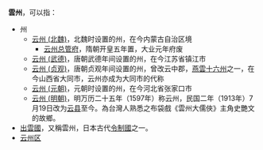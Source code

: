 '''雲州'''，可以指：
*州
**[[云州_(北魏)|云州 (北魏)]]，北魏时设置的州，在今内蒙古自治区境
***[[云州总管府|云州总管府]]，隋朝开皇五年置，大业元年府废
**[[云州_(武德)|云州 (武德)]]，唐朝武德年间设置的州，在今江苏省镇江市
**[[云州_(贞观)|云州 (贞观)]]，唐朝贞观年间设置的州，曾改云中郡，[[燕雲十六州|燕雲十六州]]之一，在今山西省大同市，云州亦成为大同市的代称
**[[云州_(元朝)|云州 (元朝)]]，元朝时设置的州，在今河北省张家口市
**[[云县|云州 (明朝)]]，明万历二十五年（1597年）称云州，民国二年（1913年）7月19日改为[[云县|云县]]至今。為台灣人熟悉之布袋戲《雲州大儒俠》主角史艷文的故鄉。
* [[出雲國|出雲國]]，又稱雲州，日本古代[[令制國|令制國]]之一。
* [[云州区|云州区]]

{{Disambig|Y|Cat=二字亚洲地名消歧义}}